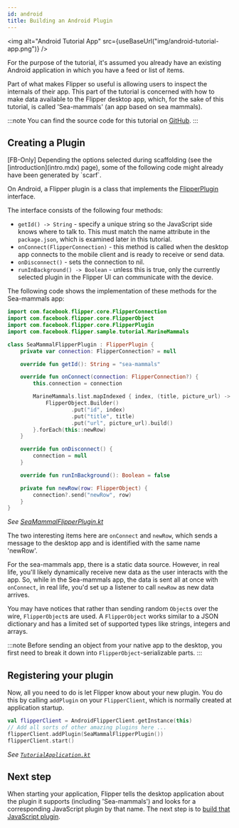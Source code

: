 ```yaml
---
id: android
title: Building an Android Plugin
---
```


<img alt="Android Tutorial App" src={useBaseUrl("img/android-tutorial-app.png")} />

For the purpose of the tutorial, it's assumed you already have an existing Android application in which you have a feed or list of items.

Part of what makes Flipper so useful is allowing users to inspect the internals of their app. This part of the tutorial is concerned with how to make data available to the Flipper desktop app, which, for the sake of this tutorial, is called 'Sea-mammals' (an app based on sea mammals).

:::note
You can find the source code for this tutorial on [GitHub](https://github.com/facebook/flipper/tree/7dae5771d96ea76b75796d3b3a2c78746e581e3f/android/tutorial).
:::

## Creating a Plugin

<FbInternalOnly>

<div class="warning">
[FB-Only] Depending the options selected during scaffolding (see the [introduction](intro.mdx) page), some of the following code might already have been generated by `scarf`.
</div>

</FbInternalOnly>

On Android, a Flipper plugin is a class that implements the [FlipperPlugin](https://github.com/facebook/flipper/blob/main/android/src/main/java/com/facebook/flipper/core/FlipperPlugin.java)
interface.

The interface consists of the following four methods:

- `getId() -> String` - specify a unique string so the JavaScript side knows where to talk to. This must match the name attribute in the `package.json`, which is examined later in this tutorial.
- `onConnect(FlipperConnection)` - this method is called when the desktop app connects to the mobile client and is ready to receive or send data.
- `onDisconnect()` - sets the connection to nil.
- `runInBackground() -> Boolean` - unless this is true, only the currently selected plugin in the Flipper UI can communicate with the device.

The following code shows the implementation of these methods for the Sea-mammals app:

```kotlin
import com.facebook.flipper.core.FlipperConnection
import com.facebook.flipper.core.FlipperObject
import com.facebook.flipper.core.FlipperPlugin
import com.facebook.flipper.sample.tutorial.MarineMammals

class SeaMammalFlipperPlugin : FlipperPlugin {
    private var connection: FlipperConnection? = null

    override fun getId(): String = "sea-mammals"

    override fun onConnect(connection: FlipperConnection?) {
        this.connection = connection

        MarineMammals.list.mapIndexed { index, (title, picture_url) ->
            FlipperObject.Builder()
                    .put("id", index)
                    .put("title", title)
                    .put("url", picture_url).build()
        }.forEach(this::newRow)
    }

    override fun onDisconnect() {
        connection = null
    }

    override fun runInBackground(): Boolean = false

    private fun newRow(row: FlipperObject) {
        connection?.send("newRow", row)
    }
}
```
*See [SeaMammalFlipperPlugin.kt](https://github.com/facebook/flipper/blob/5afb148ffa9e267e5b24e0dfae198d1cf46cc396/android/tutorial/src/main/java/com/facebook/flipper/sample/tutorial/plugin/SeaMammalFlipperPlugin.kt)*

The two interesting items here are `onConnect` and `newRow`, which sends a message to the desktop app and is identified with the same name 'newRow'.

For the sea-mammals app, there is a static data source. However, in real life, you'll likely dynamically receive new data as the user interacts with the app. So, while in the Sea-mammals app, the data is sent all at once with `onConnect`, in real life, you'd set up a listener to call `newRow` as new data arrives.

You may have notices that rather than sending random `Object`s over the wire, `FlipperObject`s are used.
A `FlipperObject` works similar to a JSON dictionary and has a limited set of supported types like strings, integers and arrays.

:::note
Before sending an object from your native app to the desktop, you first need to break it down into `FlipperObject`-serializable parts.
:::

## Registering your plugin

Now, all you need to do is let Flipper know about your new plugin. You do this by calling `addPlugin` on your `FlipperClient`, which is normally created at application startup.

```kotlin
val flipperClient = AndroidFlipperClient.getInstance(this)
// Add all sorts of other amazing plugins here ...
flipperClient.addPlugin(SeaMammalFlipperPlugin())
flipperClient.start()
```
*See [`TutorialApplication.kt`](https://github.com/facebook/flipper/blob/5afb148ffa9e267e5b24e0dfae198d1cf46cc396/android/tutorial/src/main/java/com/facebook/flipper/sample/tutorial/TutorialApplication.kt)*

## Next step

When starting your application, Flipper tells the desktop application about the plugin it supports (including 'Sea-mammals') and looks for a corresponding JavaScript plugin by that name.
The next step is to [build that JavaScript plugin](javascript.mdx).
